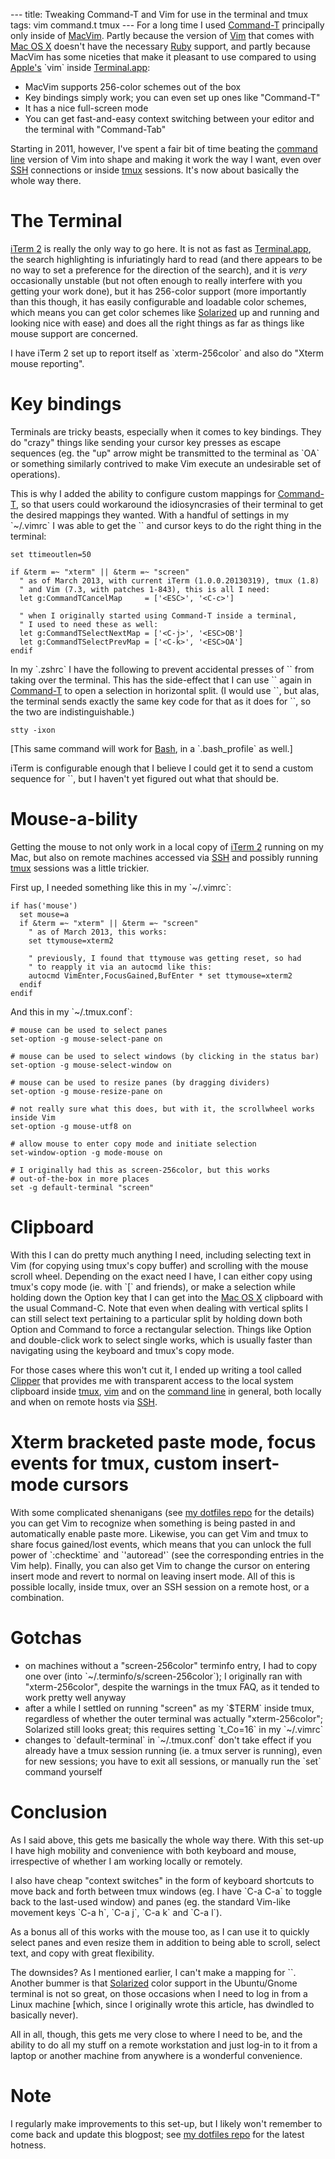 ---
title: Tweaking Command-T and Vim for use in the terminal and tmux
tags: vim command.t tmux
---
For a long time I used [[Command-T]] principally only inside of [[MacVim]]. Partly because the version of [[Vim]] that comes with [[Mac OS X]] doesn't have the necessary [[Ruby]] support, and partly because MacVim has some niceties that make it pleasant to use compared to using [[Apple's]] `vim` inside [[Terminal.app]]:

* MacVim supports 256-color schemes out of the box
* Key bindings simply work; you can even set up ones like "Command-T"
* It has a nice full-screen mode
* You can get fast-and-easy context switching between your editor and the terminal with "Command-Tab"

Starting in 2011, however, I've spent a fair bit of time beating the [[command line]] version of Vim into shape and making it work the way I want, even over [[SSH]] connections or inside [[tmux]] sessions. It's now about basically the whole way there.

= The Terminal =

[[iTerm 2]] is really the only way to go here. It is not as fast as [[Terminal.app]], the search highlighting is infuriatingly hard to read (and there appears to be no way to set a preference for the direction of the search), and it is ''very'' occasionally unstable (but not often enough to really interfere with you getting your work done), but it has 256-color support (more importantly than this though, it has easily configurable and loadable color schemes, which means you can get color schemes like [[Solarized]] up and running and looking nice with ease) and does all the right things as far as things like mouse support are concerned.

I have iTerm 2 set up to report itself as `xterm-256color` and also do "Xterm mouse reporting".

= Key bindings =

Terminals are tricky beasts, especially when it comes to key bindings. They do "crazy" things like sending your cursor key presses as escape sequences (eg. the "up" arrow  might be transmitted to the terminal as `<ESC>OA` or something similarly contrived to make Vim execute an undesirable set of operations).

This is why I added the ability to configure custom mappings for [[Command-T]], so that users could workaround the idiosyncrasies of their terminal to get the desired mappings they wanted. With a handful of settings in my `~/.vimrc` I was able to get the `<ESC>` and cursor keys to do the right thing in the terminal:

<pre>set ttimeoutlen=50

if &term =~ "xterm" || &term =~ "screen"
  " as of March 2013, with current iTerm (1.0.0.20130319), tmux (1.8)
  " and Vim (7.3, with patches 1-843), this is all I need:
  let g:CommandTCancelMap     = ['<ESC>', '<C-c>']

  " when I originally started using Command-T inside a terminal,
  " I used to need these as well:
  let g:CommandTSelectNextMap = ['<C-j>', '<ESC>OB']
  let g:CommandTSelectPrevMap = ['<C-k>', '<ESC>OA']
endif</pre>

In my `.zshrc` I have the following to prevent accidental presses of `<CTRL-s>` from taking over the terminal. This has the side-effect that I can use `<CTRL-s>` again in [[Command-T]] to open a selection in horizontal split. (I would use `<CTRL-Enter>`, but alas, the terminal sends exactly the same key code for that as it does for `<Enter>`, so the two are indistinguishable.)

 stty -ixon

[This same command will work for [[Bash]], in a `.bash_profile` as well.]

iTerm is configurable enough that I believe I could get it to send a custom sequence for `<CTRL-Enter>`, but I haven't yet figured out what that should be.

= Mouse-a-bility =

Getting the mouse to not only work in a local copy of [[iTerm 2]] running on my Mac, but also on remote machines accessed via [[SSH]] and possibly running [[tmux]] sessions was a little trickier.

First up, I needed something like this in my `~/.vimrc`:

<pre>if has('mouse')
  set mouse=a
  if &term =~ "xterm" || &term =~ "screen"
    " as of March 2013, this works:
    set ttymouse=xterm2

    " previously, I found that ttymouse was getting reset, so had
    " to reapply it via an autocmd like this:
    autocmd VimEnter,FocusGained,BufEnter * set ttymouse=xterm2
  endif
endif</pre>

And this in my `~/.tmux.conf`:

<pre># mouse can be used to select panes
set-option -g mouse-select-pane on

# mouse can be used to select windows (by clicking in the status bar)
set-option -g mouse-select-window on

# mouse can be used to resize panes (by dragging dividers)
set-option -g mouse-resize-pane on

# not really sure what this does, but with it, the scrollwheel works inside Vim
set-option -g mouse-utf8 on

# allow mouse to enter copy mode and initiate selection
set-window-option -g mode-mouse on

# I originally had this as screen-256color, but this works
# out-of-the-box in more places
set -g default-terminal "screen"</pre>

= Clipboard =

With this I can do pretty much anything I need, including selecting text in Vim (for copying using tmux's copy buffer) and scrolling with the mouse scroll wheel. Depending on the exact need I have, I can either copy using tmux's copy mode (ie. with `<prefix>[` and friends), or make a selection while holding down the Option key that I can get into the [[Mac OS X]] clipboard with the usual Command-C. Note that even when dealing with vertical splits I can still select text pertaining to a particular split by holding down both Option and Command to force a rectangular selection. Things like Option and double-click work to select single works, which is usually faster than navigating using the keyboard and tmux's copy mode.

For those cases where this won't cut it, I ended up writing a tool called [[Clipper]] that provides me with transparent access to the local system clipboard inside [[tmux]], [[vim]] and on the [[command line]] in general, both locally and when on remote hosts via [[SSH]].

= Xterm bracketed paste mode, focus events for tmux, custom insert-mode cursors =

With some complicated shenanigans (see [https://github.com/wincent/wincent my dotfiles repo] for the details) you can get Vim to recognize when something is being pasted in and automatically enable paste more. Likewise, you can get Vim and tmux to share focus gained/lost events, which means that you can unlock the full power of `:checktime` and `'autoread'` (see the corresponding entries in the Vim help). Finally, you can also get Vim to change the cursor on entering insert mode and revert to normal on leaving insert mode. All of this is possible locally, inside tmux, over an SSH session on a remote host, or a combination.

= Gotchas =

* on machines without a "screen-256color" terminfo entry, I had to copy one over (into `~/.terminfo/s/screen-256color`); I originally ran with "xterm-256color", despite the warnings in the tmux FAQ, as it tended to work pretty well anyway
* after a while I settled on running "screen" as my `$TERM` inside tmux, regardless of whether the outer terminal was actually "xterm-256color"; Solarized still looks great; this requires setting `t_Co=16` in my `~/.vimrc`
* changes to `default-terminal` in `~/.tmux.conf` don't take effect if you already have a tmux session running (ie. a tmux server is running), even for new sessions; you have to exit all sessions, or manually run the `set` command yourself

= Conclusion =

As I said above, this gets me basically the whole way there. With this set-up I have high mobility and convenience with both keyboard and mouse, irrespective of whether I am working locally or remotely.

I also have cheap "context switches" in the form of keyboard shortcuts to move back and forth between tmux windows (eg. I have `C-a C-a` to toggle back to the last-used window) and panes (eg. the standard Vim-like movement keys `C-a h`, `C-a j`, `C-a k` and `C-a l`).

As a bonus all of this works with the mouse too, as I can use it to quickly select panes and even resize them in addition to being able to scroll, select text, and copy with great flexibility.

The downsides? As I mentioned earlier, I can't make a mapping for `<CTRL-Enter>`. Another bummer is that [[Solarized]] color support in the Ubuntu/Gnome terminal is not so great, on those occasions when I need to log in from a Linux machine [which, since I originally wrote this article, has dwindled to basically never).

All in all, though, this gets me very close to where I need to be, and the ability to do all my stuff on a remote workstation and just log-in to it from a laptop or another machine from anywhere is a wonderful convenience.

= Note =

I regularly make improvements to this set-up, but I likely won't remember to come back and update this blogpost; see [https://github.com/wincent/wincent my dotfiles repo] for the latest hotness.
